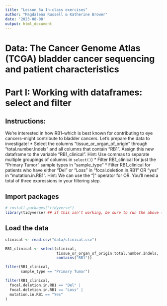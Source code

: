 ---
title: "Lesson 5a In-class exercises"
author: "Magdalena Russell & Katherine Brower"
date: '2023-08-08'
output: html_document
---

# Data: The Cancer Genome Atlas (TCGA) bladder cancer sequencing and patient characteristics

# Part I: Working with dataframes: select and filter

## Instructions:
We’re interested in how RB1--which is best known for contributing to eye cancers--might contribute to bladder cancers. Let’s prepare the data to investigate!
    * Select the columns "tissue_or_organ_of_origin” through "total.number.Indels" and all columns that contain “RB1”. Assign this new dataframe to the variable “RB1_clinical”. Hint: Use commas to separate multiple groupings of columns in `select()`)
    * Filter RB1_clinical for just the "Primary Tumor" sample types in "sample_type"
    * Filter RB1_clinical for patients who have either “Del” or “Loss” in “focal.deletion.in.RB1” OR “yes” in "mutation.in.RB1". Hint: We can use the “|” operator for OR. You'll need a total of three expressions in your filtering step.


## Import packages
```{r}
# install.packages("tidyverse")
library(tidyverse) ## if this isn't working, be sure to run the above (uncomment first)
```

## Load the data

```{r}
clinical <- read.csv("data/clinical.csv")
```

```{r}
RB1_clinical <- select(clinical,
                       tissue_or_organ_of_origin:total.number.Indels,
                       contains("RB1"))

filter(RB1_clinical,
       sample_type == "Primary Tumor")

filter(RB1_clinical,
  focal.deletion.in.RB1 == "Del" |
  focal.deletion.in.RB1 == "Loss" |
  mutation.in.RB1 == "Yes"
)
```


